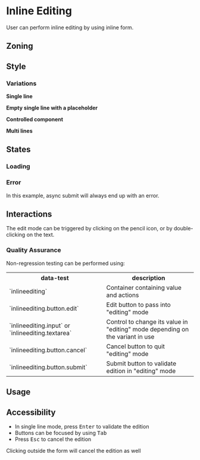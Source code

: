 


<Meta of={Stories} />
<Status id="inlineEditing" />

# Inline Editing

User can perform inline editing by using inline form.

## Zoning

<FigmaImage
	src="https://www.figma.com/file/Ve55mrVTPmg8yDo8VKRp83/Inline-editing?node-id=467%3A7850"
	alt="zoning image for inline editing"
/>

## Style

### Variations

**Single line**

<FigmaImage
	src="https://www.figma.com/file/Ve55mrVTPmg8yDo8VKRp83/Inline-editing?node-id=467%3A7866"
	alt="Single line InlineEditing with content"
/>

<Canvas of={Stories.Text} />

**Empty single line with a placeholder**

<FigmaImage
	src="https://www.figma.com/file/Ve55mrVTPmg8yDo8VKRp83/Inline-editing?node-id=472%3A3999"
	alt="Single line InlineEditing without initial content"
/>

<Canvas of={Stories.EmptyTextWithPlaceholder} />

**Controlled component**

<FigmaImage
	src="https://www.figma.com/file/Ve55mrVTPmg8yDo8VKRp83/Inline-editing?node-id=467%3A7866"
	alt="Single line InlineEditing with content"
/>

<Canvas of={Stories.ControlledComponent} />

**Multi lines**

<FigmaImage
	src="https://www.figma.com/file/Ve55mrVTPmg8yDo8VKRp83/Inline-editing?node-id=474%3A4085"
	alt="Multi lines InlineEditing with initial content"
/>

<Canvas of={Stories.Textarea} />

## States

### Loading

<FigmaImage
	src="https://www.figma.com/file/Ve55mrVTPmg8yDo8VKRp83/Inline-editing?node-id=477%3A4388"
	alt="Pending state for InlineEditing"
/>

<Canvas of={Stories.LoadingMode} />

### Error

<FigmaImage
	src="https://www.figma.com/file/Ve55mrVTPmg8yDo8VKRp83/Inline-editing?node-id=478%3A4481"
	alt="Error state for InlineEditing"
/>

In this example, async submit will always end up with an error.

<Canvas of={Stories.InUse} />

## Interactions

The edit mode can be triggered by clicking on the pencil icon, or by double-clicking on the text.

### Quality Assurance

Non-regression testing can be performed using:

<table>
	<tr>
		<th>data-test</th>
		<th>description</th>
	</tr>
	<tr>
		<td>`inlineediting`</td>
		<td>Container containing value and actions</td>
	</tr>
	<tr>
		<td>`inlineediting.button.edit`</td>
		<td>Edit button to pass into "editing" mode</td>
	</tr>
	<tr>
		<td>`inlineediting.input` or `inlineediting.textarea`</td>
		<td>Control to change its value in "editing" mode depending on the variant in use</td>
	</tr>
	<tr>
		<td>`inlineediting.button.cancel`</td>
		<td>Cancel button to quit "editing" mode</td>
	</tr>
	<tr>
		<td>`inlineediting.button.submit`</td>
		<td>Submit button to validate edition in "editing" mode</td>
	</tr>
</table>

## Usage

<Canvas of={Stories.Default} />
<Canvas of={Stories.WithEllipsis} />
<Canvas of={Stories.WithTextarea} />
<Canvas of={Stories.LongTextInTextarea} />
<Canvas of={Stories.AsHeading} />

## Accessibility

- In single line mode, press <kbd>Enter</kbd> to validate the edition
- Buttons can be focused by using <kbd>Tab</kbd>
- Press <kbd>Esc</kbd> to cancel the edition

Clicking outside the form will cancel the edition as well
